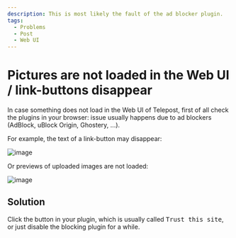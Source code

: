 ```yaml
---
description: This is most likely the fault of the ad blocker plugin.
tags:
  - Problems
  - Post
  - Web UI
---
```


# Pictures are not loaded in the Web UI / link-buttons disappear

In case something does not load in the Web UI of Telepost, first of all check the plugins in your browser: issue usually happens due to ad blockers (AdBlock, uBlock Origin, Ghostery, ...).

For example, the text of a link-button may disappear:

![image](https://user-images.githubusercontent.com/24430718/104624934-37c23880-56a5-11eb-9afd-ff75eb61fed3.png)

Or previews of uploaded images are not loaded:

![image](https://user-images.githubusercontent.com/24430718/108559943-0e807200-730d-11eb-88f6-3a693dca70aa.png)

## Solution

<!-- markdownlint-disable-next-line MD033 -->
Click the button in your plugin, which is usually called <kbd>Trust this site</kbd>, or just disable the blocking plugin for a while.
